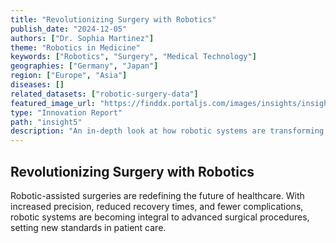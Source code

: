 ```yaml
---
title: "Revolutionizing Surgery with Robotics"
publish_date: "2024-12-05"
authors: ["Dr. Sophia Martinez"]
theme: "Robotics in Medicine"
keywords: ["Robotics", "Surgery", "Medical Technology"]
geographies: ["Germany", "Japan"]
region: ["Europe", "Asia"]
diseases: []
related_datasets: ["robotic-surgery-data"]
featured_image_url: "https://finddx.portaljs.com/images/insights/insightDefault.svg"
type: "Innovation Report"
path: "insight5"
description: "An in-depth look at how robotic systems are transforming surgical procedures worldwide."
---
```


## Revolutionizing Surgery with Robotics

Robotic-assisted surgeries are redefining the future of healthcare. With increased precision, reduced recovery times, and fewer complications, robotic systems are becoming integral to advanced surgical procedures, setting new standards in patient care.
